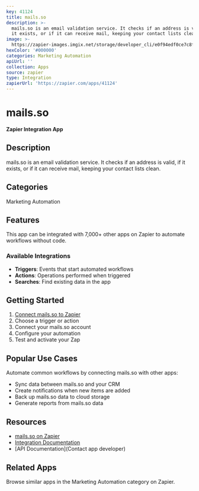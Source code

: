 ```yaml
---
key: 41124
title: mails.so
description: >-
  mails.so is an email validation service. It checks if an address is valid, if
  it exists, or if it can receive mail, keeping your contact lists clean.
image: >-
  https://zapier-images.imgix.net/storage/developer_cli/e0f94edf0ce7c8f4b52a12be602142a8.png?auto=format%2Ccompress&ixlib=python-3.0.0&q=50
hexColor: '#000000'
categories: Marketing Automation
apiUrl: ''
collection: Apps
source: zapier
type: Integration
zapierUrl: 'https://zapier.com/apps/41124'
---
```

# mails.so

**Zapier Integration App**

## Description

mails.so is an email validation service. It checks if an address is valid, if it exists, or if it can receive mail, keeping your contact lists clean.

## Categories

Marketing Automation

## Features

This app can be integrated with 7,000+ other apps on Zapier to automate workflows without code.

### Available Integrations

- **Triggers**: Events that start automated workflows
- **Actions**: Operations performed when triggered
- **Searches**: Find existing data in the app

## Getting Started

1. [Connect mails.so to Zapier](https://zapier.com/apps/41124)
2. Choose a trigger or action
3. Connect your mails.so account
4. Configure your automation
5. Test and activate your Zap

## Popular Use Cases

Automate common workflows by connecting mails.so with other apps:

- Sync data between mails.so and your CRM
- Create notifications when new items are added
- Back up mails.so data to cloud storage
- Generate reports from mails.so data

## Resources

- [mails.so on Zapier](https://zapier.com/apps/41124)
- [Integration Documentation](https://zapier.com/apps/41124/integrations)
- [API Documentation](Contact app developer)

## Related Apps

Browse similar apps in the Marketing Automation category on Zapier.
